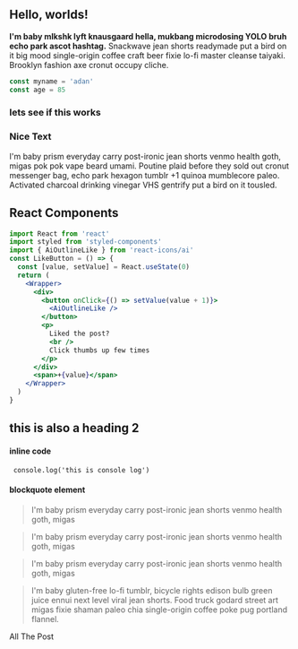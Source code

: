 
<section className="mdx-page">

# Hello, worlds!

**I'm baby mlkshk lyft knausgaard hella, mukbang microdosing YOLO bruh echo park ascot hashtag.**
Snackwave jean shorts readymade put a bird on it big mood single-origin coffee craft beer fixie
lo-fi master cleanse taiyaki. Brooklyn fashion axe cronut occupy cliche.

<div className="code">

```js
const myname = 'adan'
const age = 85
```

</div>

<h3>lets see if this works</h3>

<div className="nice-text">

### Nice Text

<FiInfo className="nice-text-icon"></FiInfo>

I'm baby prism everyday carry post-ironic jean shorts venmo health goth, migas pok pok vape beard umami. Poutine plaid before they sold out cronut messenger bag, echo park hexagon tumblr +1 quinoa mumblecore paleo. Activated charcoal drinking vinegar VHS gentrify put a bird on it tousled.

</div>

## React Components

<Counter />

```jsx
import React from 'react'
import styled from 'styled-components'
import { AiOutlineLike } from 'react-icons/ai'
const LikeButton = () => {
  const [value, setValue] = React.useState(0)
  return (
    <Wrapper>
      <div>
        <button onClick={() => setValue(value + 1)}>
          <AiOutlineLike />
        </button>
        <p>
          Liked the post?
          <br />
          Click thumbs up few times
        </p>
      </div>
      <span>+{value}</span>
    </Wrapper>
  )
}
```

<LikeButton />

<h2>this is also a heading 2</h2>

<h4>inline code</h4>

` console.log('this is console log')`

<h4> blockquote element </h4>

<blockquote display="default">
  I'm baby prism everyday carry post-ironic jean shorts venmo health goth, migas
</blockquote>

<blockquote display="info">
  I'm baby prism everyday carry post-ironic jean shorts venmo health goth, migas
</blockquote>

<blockquote display="warning">
  I'm baby prism everyday carry post-ironic jean shorts venmo health goth, migas
</blockquote>

<blockquote>
  I'm baby gluten-free lo-fi tumblr, bicycle rights edison bulb green juice
  ennui next level viral jean shorts. Food truck godard street art migas fixie
  shaman paleo chia single-origin coffee poke pug portland flannel.
</blockquote>

<Link to="/posts" className="btn center-btn">
  All The Post
</Link>

</section>
